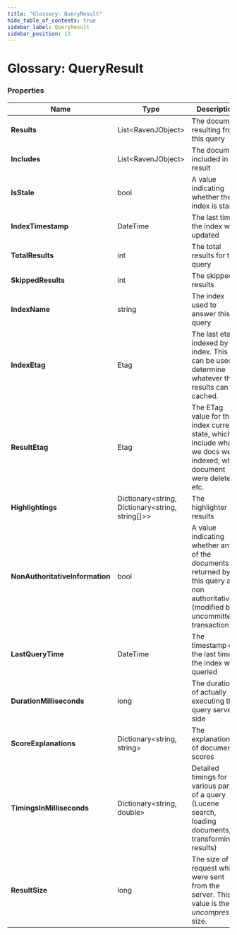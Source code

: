```yaml
---
title: "Glossary: QueryResult"
hide_table_of_contents: true
sidebar_label: QueryResult
sidebar_position: 13
---
```



# Glossary: QueryResult

### Properties

| Name | Type | Description |
| ------------- | ------------- | ----- |
| **Results** | List&lt;RavenJObject&gt; | The document resulting from this query |
| **Includes** | List&lt;RavenJObject&gt; | The document included in the result |
| **IsStale** | bool | A value indicating whether the index is stale |
| **IndexTimestamp** | DateTime | The last time the index was updated |
| **TotalResults** | int | The total results for this query |
| **SkippedResults** | int | The skipped results |
| **IndexName** | string | The index used to answer this query |
| **IndexEtag** | Etag | The last etag indexed by the index. This can be used to determine whatever the results can be cached. |
| **ResultEtag** | Etag |  The ETag value for this index current state, which include what we docs we indexed, what document were deleted, etc. |
| **Highlightings** | Dictionary&lt;string, Dictionary&lt;string, string[]&gt;&gt; | The highlighter results |
| **NonAuthoritativeInformation** | bool | A value indicating whether any of the documents returned by this query are non authoritative (modified by uncommitted transaction). |
| **LastQueryTime** | DateTime | The timestamp of the last time the index was queried |
| **DurationMilliseconds** | long | The duration of actually executing the query server side |
| **ScoreExplanations** | Dictionary&lt;string, string&gt; | The explanations of document scores |
| **TimingsInMilliseconds** |  Dictionary&lt;string, double&gt; | Detailed timings for various parts of a query (Lucene search, loading documents, transforming results) |
| **ResultSize** | long | The size of the request which were sent from the server. This value is the _uncompressed_ size.  |
